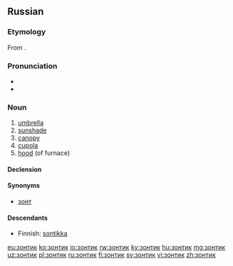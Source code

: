 ==Russian==

===Etymology===
From {{etyl|nl|ru}} {{term|zonnedek||cover from sun|lang=nl}}.

===Pronunciation===
* {{IPA|/ˈzonʲtʲɪk/|lang=ru}}
* {{audio|Ru-зонтик.ogg|audio|lang=ru}}

===Noun===
{{ru-noun|зо́нтик|m-in}}

#[[umbrella]]
#[[sunshade]]
#[[canopy]]
#[[cupola]]
#[[hood]] (of furnace)

====Declension====
{{ru-noun-vel-1||зо́нтик}}

====Synonyms====
*[[зонт]]

====Descendants====
* Finnish: [[sontikka]]

[[eu:зонтик]]
[[ko:зонтик]]
[[io:зонтик]]
[[rw:зонтик]]
[[ky:зонтик]]
[[hu:зонтик]]
[[mg:зонтик]]
[[uz:зонтик]]
[[pl:зонтик]]
[[ru:зонтик]]
[[fi:зонтик]]
[[sv:зонтик]]
[[vi:зонтик]]
[[zh:зонтик]]